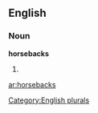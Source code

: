 ==English==

===Noun===
'''horsebacks'''

# {{plural of|[[horseback]]}}

[[Category:English plurals]]

[[ar:horsebacks]]